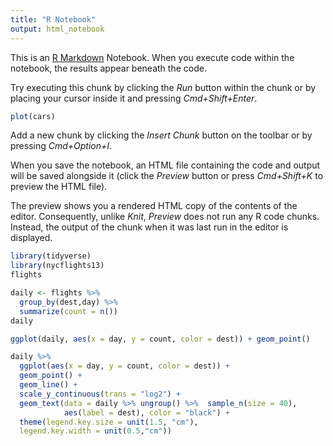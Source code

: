 ```yaml
---
title: "R Notebook"
output: html_notebook
---
```


This is an [R Markdown](http://rmarkdown.rstudio.com) Notebook. When you execute code within the notebook, the results appear beneath the code. 

Try executing this chunk by clicking the *Run* button within the chunk or by placing your cursor inside it and pressing *Cmd+Shift+Enter*. 

```r
plot(cars)
```

Add a new chunk by clicking the *Insert Chunk* button on the toolbar or by pressing *Cmd+Option+I*.

When you save the notebook, an HTML file containing the code and output will be saved alongside it (click the *Preview* button or press *Cmd+Shift+K* to preview the HTML file). 

The preview shows you a rendered HTML copy of the contents of the editor. Consequently, unlike *Knit*, *Preview* does not run any R code chunks. Instead, the output of the chunk when it was last run in the editor is displayed.

```r
library(tidyverse)
library(nycflights13)
flights
```

```r
daily <- flights %>% 
  group_by(dest,day) %>%
  summarize(count = n())
daily
```
```r
ggplot(daily, aes(x = day, y = count, color = dest)) + geom_point()
```
```r
daily %>% 
  ggplot(aes(x = day, y = count, color = dest)) +
  geom_point() +
  geom_line() +
  scale_y_continuous(trans = "log2") +
  geom_text(data = daily %>% ungroup() %>%  sample_n(size = 40), 
            aes(label = dest), color = "black") +
  theme(legend.key.size = unit(1.5, "cm"),
  legend.key.width = unit(0.5,"cm"))
```

